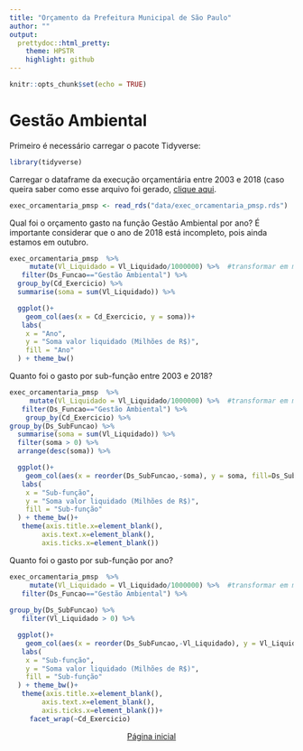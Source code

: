 ---
title: "Orçamento da Prefeitura Municipal de São Paulo"
author: ""
output:
  prettydoc::html_pretty:
    theme: HPSTR
    highlight: github
---

```{r setup, include=FALSE}
knitr::opts_chunk$set(echo = TRUE)
```
# Gestão Ambiental


Primeiro é necessário carregar o pacote Tidyverse:
```{r echo=TRUE, message=FALSE, warning=FALSE}
library(tidyverse)

```
Carregar o dataframe da execução orçamentária entre 2003 e 2018 (caso queira saber como esse arquivo foi gerado, [clique aqui](preparardados.html).
```{r}
exec_orcamentaria_pmsp <- read_rds("data/exec_orcamentaria_pmsp.rds")
```


Qual foi o orçamento gasto na função Gestão Ambiental por ano?
É importante considerar que o ano de 2018 está incompleto, pois ainda estamos em outubro.
```{r}
exec_orcamentaria_pmsp  %>% 
     mutate(Vl_Liquidado = Vl_Liquidado/1000000) %>%  #transformar em milhões
   filter(Ds_Funcao=="Gestão Ambiental") %>%
  group_by(Cd_Exercicio) %>%  
  summarise(soma = sum(Vl_Liquidado)) %>% 

  ggplot()+
    geom_col(aes(x = Cd_Exercicio, y = soma))+
   labs(
    x = "Ano", 
    y = "Soma valor liquidado (Milhões de R$)",
    fill = "Ano"
  ) + theme_bw()
```


Quanto foi o gasto por sub-função entre 2003 e 2018?
```{r}
exec_orcamentaria_pmsp  %>% 
     mutate(Vl_Liquidado = Vl_Liquidado/1000000) %>%  #transformar em milhões
   filter(Ds_Funcao=="Gestão Ambiental") %>%
    group_by(Cd_Exercicio) %>% 
group_by(Ds_SubFuncao) %>% 
  summarise(soma = sum(Vl_Liquidado)) %>%
  filter(soma > 0) %>% 
  arrange(desc(soma)) %>% 

  ggplot()+
    geom_col(aes(x = reorder(Ds_SubFuncao,-soma), y = soma, fill=Ds_SubFuncao))+
   labs(
    x = "Sub-função", 
    y = "Soma valor liquidado (Milhões de R$)",
    fill = "Sub-função"
  ) + theme_bw()+
   theme(axis.title.x=element_blank(),
        axis.text.x=element_blank(),
        axis.ticks.x=element_blank())

```



Quanto foi o gasto por sub-função por ano?
```{r}
exec_orcamentaria_pmsp  %>% 
     mutate(Vl_Liquidado = Vl_Liquidado/1000000) %>%  #transformar em milhões
   filter(Ds_Funcao=="Gestão Ambiental") %>%
  
group_by(Ds_SubFuncao) %>% 
   filter(Vl_Liquidado > 0) %>% 

  ggplot()+
    geom_col(aes(x = reorder(Ds_SubFuncao,-Vl_Liquidado), y = Vl_Liquidado, fill=Ds_SubFuncao))+
   labs(
    x = "Sub-função", 
    y = "Soma valor liquidado (Milhões de R$)",
    fill = "Sub-função"
  ) + theme_bw()+
   theme(axis.title.x=element_blank(),
        axis.text.x=element_blank(),
        axis.ticks.x=element_blank())+
     facet_wrap(~Cd_Exercicio)  

```
<center>[Página inicial](index.html)
</center>